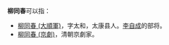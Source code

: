 '''柳同春'''可以指：
*[[柳同春_(大順軍)|柳同春 (大順軍)]]，字太和，太康县人。[[李自成|李自成]]的部将。
*[[柳同春_(京劇)|柳同春 (京劇)]]，清朝京劇家。

{{消歧义|L|Cat=三字柳姓人名消歧义}}
